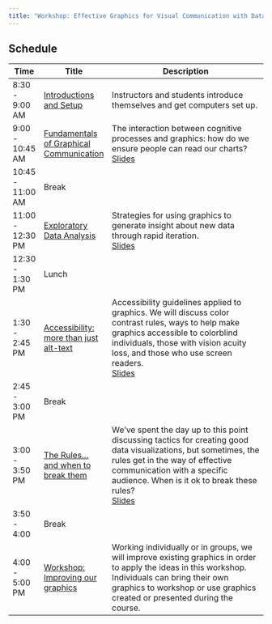 ```yaml
---
title: "Workshop: Effective Graphics for Visual Communication with Data"
---
```


## Schedule

+------------------+------------------------------------------------------------------------+----------------------------------------------------------------------------------------------------------------------------------------------------------------------------------------------------------------------------------+
| Time             | Title                                                                  | Description                                                                                                                                                                                                                      |
+==================+========================================================================+==================================================================================================================================================================================================================================+
| 8:30 - 9:00 AM   | [Introductions and Setup](content/00-Setup.qmd)                        | Instructors and students introduce themselves and get computers set up.                                                                                                                                                          |
+------------------+------------------------------------------------------------------------+----------------------------------------------------------------------------------------------------------------------------------------------------------------------------------------------------------------------------------+
| 9:00 - 10:45 AM  | [Fundamentals of Graphical Communication](content/01-Fundamentals.qmd) | The interaction between cognitive processes and graphics: how do we ensure people can read our charts?\                                                                                                                          |
|                  |                                                                        | [Slides](slides/01-Fundamentals.qmd "Fundamentals of Graphical Communication Slides")                                                                                                                                            |
+------------------+------------------------------------------------------------------------+----------------------------------------------------------------------------------------------------------------------------------------------------------------------------------------------------------------------------------+
| 10:45 - 11:00 AM | Break                                                                  |                                                                                                                                                                                                                                  |
+------------------+------------------------------------------------------------------------+----------------------------------------------------------------------------------------------------------------------------------------------------------------------------------------------------------------------------------+
| 11:00 - 12:30 PM | [Exploratory Data Analysis](content/02-eda.qmd)                        | Strategies for using graphics to generate insight about new data through rapid iteration.\                                                                                                                                       |
|                  |                                                                        | [Slides](slides/02-eda.qmd "Exploratory Data Analysis slides")                                                                                                                                                                   |
+------------------+------------------------------------------------------------------------+----------------------------------------------------------------------------------------------------------------------------------------------------------------------------------------------------------------------------------+
| 12:30 - 1:30 PM  | Lunch                                                                  |                                                                                                                                                                                                                                  |
+------------------+------------------------------------------------------------------------+----------------------------------------------------------------------------------------------------------------------------------------------------------------------------------------------------------------------------------+
| 1:30 - 2:45 PM   | [Accessibility: more than just alt-text](content/03-accessibility.qmd) | Accessibility guidelines applied to graphics. We will discuss color contrast rules, ways to help make graphics accessible to colorblind individuals, those with vision acuity loss, and those who use screen readers.\           |
|                  |                                                                        | [Slides](slides/03-accessibility.qmd "Accessibility slides")                                                                                                                                                                     |
+------------------+------------------------------------------------------------------------+----------------------------------------------------------------------------------------------------------------------------------------------------------------------------------------------------------------------------------+
| 2:45 - 3:00 PM   | Break                                                                  |                                                                                                                                                                                                                                  |
+------------------+------------------------------------------------------------------------+----------------------------------------------------------------------------------------------------------------------------------------------------------------------------------------------------------------------------------+
| 3:00 - 3:50 PM   | [The Rules... and when to break them](content/04-rules.qmd)            | We've spent the day up to this point discussing tactics for creating good data visualizations, but sometimes, the rules get in the way of effective communication with a specific audience. When is it ok to break these rules?\ |
|                  |                                                                        | [Slides](slides/04-rules.qmd "Rules slides")                                                                                                                                                                                     |
+------------------+------------------------------------------------------------------------+----------------------------------------------------------------------------------------------------------------------------------------------------------------------------------------------------------------------------------+
| 3:50 - 4:00      | Break                                                                  |                                                                                                                                                                                                                                  |
+------------------+------------------------------------------------------------------------+----------------------------------------------------------------------------------------------------------------------------------------------------------------------------------------------------------------------------------+
| 4:00 - 5:00 PM   | [Workshop: Improving our graphics](content/05-workshop.qmd)            | Working individually or in groups, we will improve existing graphics in order to apply the ideas in this workshop. Individuals can bring their own graphics to workshop or use graphics created or presented during the course.  |
+------------------+------------------------------------------------------------------------+----------------------------------------------------------------------------------------------------------------------------------------------------------------------------------------------------------------------------------+
